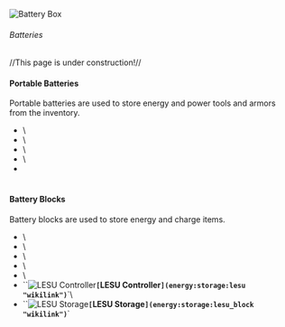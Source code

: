 ![Battery Box](/mods/techreborn/battery_box.png)

###### Batteries

//This page is under construction!//

#### Portable Batteries

Portable batteries are used to store energy and power tools and armors
from the inventory.

* <Mcitem id="techreborn:red_cell_battery"/>\
* <Mcitem id="techreborn:lithium_ion_battery"/>\
* <Mcitem id="techreborn:energy_crystal"/>\
* <Mcitem id="techreborn:lapotron_crystal"/>\
* <Mcitem id="techreborn:lapotronic_energy_orb"/>\
`     `

#### Battery Blocks

Battery blocks are used to store energy and charge items.

* <Mcitem id="techreborn:battery_box"/>\
* <Mcitem id="techreborn:MFE"/>\
* <Mcitem id="techreborn:MFSU"/>\
* <Mcitem id="techreborn:Adjustable_SU"/>\
* <Mcitem id="techreborn:Interdimensional_SU"/>\
* ``![LESU Controller](/mods/techreborn/lapotronic_su.png)**`[`LESU Controller`](energy:storage:lesu "wikilink")`**`\
* ``![LESU Storage](/mods/techreborn/lsu_storage.png)**`[`LESU Storage`](energy:storage:lesu_block "wikilink")`**`
